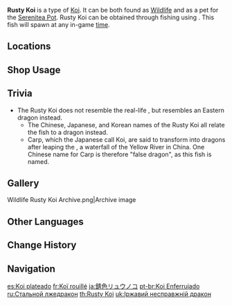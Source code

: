 {{About|the fish|the [[furnishing]]|Ornamental Rusty Koi}}
{{Item Infobox
|id           = 131012
|image        = Item Rusty Koi.png
|type         = Fish
|invCategory  = Materials
|lbFamily     = Fish
|lbGroup      = Koi
|lbType       = Wildlife
|bait         = Fake Fly Bait
|location     = 
|quality      = 3
|description  = A large fish said to be the descendant of dragons.<br>This is a variant species of Koi, and is sometimes termed the "awakened dragon" amongst them. In stark contrast to its rather shabby appearance, the Rusty Koi has shed its opulent gold tabard in exchange for a hard armor of rusty bronze. Very strong-willed, it will fight any interloper that dares to steal its food or enter its territory. In terms of pure fighting capability, it is even a match for smaller sea monsters and has thus been given the nickname "Ironbone Dragon" in honor of its strength, which is considered the backbone of its species' future revitalization.
|source1      = [[Fishing]]
}}
'''Rusty Koi''' is a type of [[Koi]]. It can be both found as [[Wildlife]] and as a pet for the [[Serenitea Pot]]. Rusty Koi can be obtained through fishing using {{Item|Fake Fly Bait|20}}. This fish will spawn at any in-game [[time]].

==Locations==
{{Main|Fishing Points}}
{{Fishing Points by Category Table|fish=1}}

==Shop Usage==
{{Shop Usage}}

==Trivia==
* The Rusty Koi does not resemble the real-life {{w|koi}}, but resembles an Eastern dragon instead.
** The Chinese, Japanese, and Korean names of the Rusty Koi all relate the fish to a dragon instead.
** Carp, which the Japanese call Koi, are said to transform into dragons after leaping the {{w|Longmen (mythology)|Longmen}}, a waterfall of the Yellow River in China. One Chinese name for Carp is therefore "false dragon", as this fish is named.

==Gallery==
<gallery>
Wildlife Rusty Koi Archive.png|Archive image
</gallery>

==Other Languages==
{{Other Languages
|en      = Rusty Koi
|zhs     = 锖假龙
|zhs_rm  = Qiāng Jiǎlóng
|zht     = 錆假龍
|zht_rm  = Qiāng Jiǎlóng
|zh_tl   = Rust False Dragon
|ja      = 錆色リュウノコ
|ja_rm   = Sabi-iro Ryuu-no-ko
|ja_tl   = Rust-Colored Baby Dragon
|ko      = 녹빛 용 물고기
|ko_rm   = Nok-bit Yong Mulgogi
|ko_tl   = Rust-Colored Dragon Fish
|es      = Koi plateado
|es_tl   = Silver Koi
|fr      = Koï rouillé
|fr_tl   = Rusty Koi
|ru      = Стальной лжедракон
|ru_tl   = Steel  False Dragon
|th      = Rusty Koi
|vi      = Cá Rồng Thép
|vi_tl   = Steel Dragon Fish
|de      = Rost-Koi
|de_tl   = Rust Koi
|id      = Rusty Koi
|pt      = Koi Enferrujado
|pt_tl   = Rusty Koi
|tr      = Gri Ejder Balığı
|tr_tl   = Gray Dragon Fish
|it      = Koi bronzeo
|it_tl   = Bronze Koi
}}

==Change History==
{{Change History|2.1}}

==Navigation==
{{Material Navbox|type=Fishing Materials|state=collapsed}}
{{Wildlife Navbox}}

[[es:Koi plateado]]
[[fr:Koï rouillé]]
[[ja:錆色リュウノコ]]
[[pt-br:Koi Enferrujado]]
[[ru:Стальной лжедракон]]
[[th:Rusty Koi]]
[[uk:Іржавий несправжній дракон]]